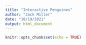 ```yaml
---
title: "Interactive Penguines"
author: "Jack Miller"
date: "10/19/2021"
output: html_document
---
```


```r
knitr::opts_chunk$set(echo = TRUE)
```

